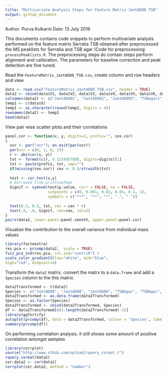 ```yaml
---
title: "Multivariate Analysis Steps for Feature Matrix JantAD80 TSB"
output: github_document
---
```


Author: Purva Kulkarni
Date: 13 July 2016

This documents contains code snippets to perform multivariate analysis performed on the feature matrix Serratia TSB obtained after preprocessed the MS peaklists for Serratia and TSB agar (Code for preprocessing: `processPeaklists.R`. The preprocessing steps do contain steps perform alignment and calibration. The parameters for baseline correction and peak detection are fine tuned. 

Read the `FeatureMatrix_JantAD80_TSB.csv`, create column and row headers and view

```r
data <- read.csv("FeatureMatrix_JantAD80_TSB.csv", header = TRUE)
data2 <- cbind(data$V1, data$V2, data$V3, data$V4, data$V5, data$V6, data$V7, data$V8, data$V9)
colnames(data2) <- c("JantAD801", "JantAD802", "JantAD803", "TSBagar1", "TSBagar2", "TSBagar3")
temp1 <- c(data$X)
temp1 <- as.character(round(temp1, digits = 4))
rownames(data2) <- temp1
head(data2)
```

View pair wise scatter plots and their correlations

```r
panel.cor <- function(x, y, digits=2, prefix="", cex.cor) 
{
  usr <- par("usr"); on.exit(par(usr)) 
  par(usr = c(0, 1, 0, 1)) 
  r <- abs(cor(x, y)) 
  txt <- format(c(r, 0.123456789), digits=digits)[1] 
  txt <- paste(prefix, txt, sep="") 
  if(missing(cex.cor)) cex <- 0.8/strwidth(txt) 
  
  test <- cor.test(x,y) 
  # borrowed from printCoefmat
  Signif <- symnum(test$p.value, corr = FALSE, na = FALSE, 
                   cutpoints = c(0, 0.001, 0.01, 0.05, 0.1, 1),
                   symbols = c("***", "**", "*", ".", " ")) 
  
  text(0.5, 0.5, txt, cex = cex * r) 
  text(.8, .8, Signif, cex=cex, col=2) 
}
pairs(data2, lower.panel=panel.smooth, upper.panel=panel.cor)
```

Visualize the contribution to the overall variance from individual mass values

```r
library(factoextra)
res.pca <- prcomp(data2,  scale = TRUE)
fviz_pca_ind(res.pca, col.ind="contrib") +
scale_color_gradient2(low="white", mid="blue",
high="red", midpoint=4)
```

Transform the `data2` matrix, convert the matrx to a `data.frame` and add a `Species` column to the this matrix. 

```r
data2Transformed <- t(data2)
Species <- c("JantAD80", "JantAD80", "JantAD80", "TSBAgar", "TSBAgar", "TSBAgar")
data2Transformed <- as.data.frame(data2Transformed)
Species <- as.factor(Species)
data2Transformed <- cbind(data2Transformed, Species)
df <- data2Transformed[c(1:length(data2Transformed)-1)]
library(ggfortify)
autoplot(prcomp(df), data = data2Transformed, colour = 'Species', label  =TRUE, label.size = 3, loadings = TRUE, loadings.colour = 'black', loadings.label = TRUE, loadings.label.size = 3, loadings.label.colour = 'Navyblue')
summary(prcomp(df))
```

On performing correlation analysis, it still shows some amount of positive correlation amongst samples

```r
library(corrplot)
source("http://www.sthda.com/upload/rquery_cormat.r")
rquery.cormat(data2)
cor.data2 <- cor(data2)
corrplot(cor.data2, method = "number")
```


